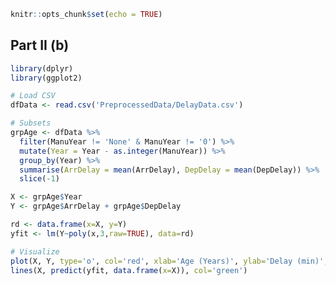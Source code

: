 ```{r setup, include=FALSE}
knitr::opts_chunk$set(echo = TRUE)
```

## Part II (b)

```{r coursework}
library(dplyr)
library(ggplot2)

# Load CSV
dfData <- read.csv('PreprocessedData/DelayData.csv')

# Subsets
grpAge <- dfData %>%
  filter(ManuYear != 'None' & ManuYear != '0') %>%
  mutate(Year = Year - as.integer(ManuYear)) %>%
  group_by(Year) %>%
  summarise(ArrDelay = mean(ArrDelay), DepDelay = mean(DepDelay)) %>%
  slice(-1)

X <- grpAge$Year
Y <- grpAge$ArrDelay + grpAge$DepDelay

rd <- data.frame(x=X, y=Y)
yfit <- lm(Y~poly(x,3,raw=TRUE), data=rd)

# Visualize
plot(X, Y, type='o', col='red', xlab='Age (Years)', ylab='Delay (min)', main='Age Vs Delay')
lines(X, predict(yfit, data.frame(x=X)), col='green')


```
